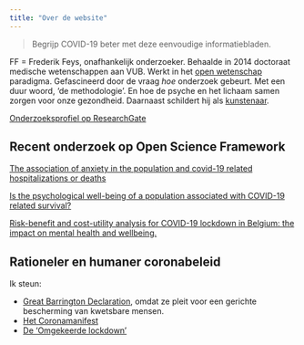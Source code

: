 ```yaml
---
title: "Over de website"
---
```


> Begrijp COVID-19 beter met deze eenvoudige informatiebladen.

FF = Frederik Feys, onafhankelijk onderzoeker. Behaalde in 2014 doctoraat medische wetenschappen aan VUB. Werkt in het [open wetenschap](https://www.demorgen.be/nieuws/open-wetenschap-als-medicijn~b1b67736) paradigma. Gefascineerd door de vraag _hoe_ onderzoek gebeurt. Met een duur woord, 'de methodologie'. En hoe de psyche en het lichaam samen zorgen voor onze gezondheid. Daarnaast schildert hij als [kunstenaar](https://frederikfeys.be).

[Onderzoeksprofiel op ResearchGate](https://www.researchgate.net/profile/Frederik_Feys)

## Recent onderzoek op Open Science Framework

[The association of anxiety in the population and covid-19 related hospitalizations or deaths](https://osf.io/gubqt/)

[Is the psychological well-being of a population associated with COVID-19 related survival?](https://osf.io/wy2qs/)

[Risk-benefit and cost-utility analysis for COVID-19 lockdown in Belgium: the impact on mental health and wellbeing.](https://osf.io/5cfds/)

## Rationeler en humaner coronabeleid

Ik steun:

* [Great Barrington Declaration](https://gbdeclaration.org/), omdat ze pleit voor een gerichte bescherming van kwetsbare mensen.
* [Het Coronamanifest](https://coronamanifest.be)
* [De 'Omgekeerde lockdown'](http://omgekeerdelockdown.simplesite.com/) 